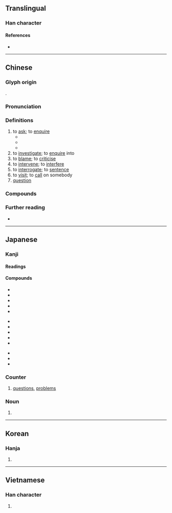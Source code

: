 {{also|问}}
{{character info/new}}
==Translingual==
{{stroke order|type=animate}}
{{stroke order|type=alternative}}<!-- Are these traditional/modern, in some order? Check at commons too. -->

===Han character===
{{Han char|rn=30|rad=口|as=08|sn=11|four=77607|canj=ANR|ids=⿵門口}}

====References====
* {{Han ref|kx=0195.100|dkj=03814|dj=0416.100|hdz=74284.030|uh=554F|ud=21839|bh=B0DD|bd=45277}}

----

==Chinese==
{{zh-forms|s=问}}

===Glyph origin===
{{Han etym}}
{{Han compound|門|口|ls=psc|c1=p|c2=s}}.

===Pronunciation===
{{zh-pron
|m=wèn
|m-s=
|dg=вын3
|c=man6
|c-t=
|g=
|h=pfs=mun
|j=
|mb=mō̤ng
|md=muóng/ông
|md_note=muóng - vernacular; ông - literary
|mn=xm,qz,tp,kh,tn,tc,hc,sx,km,mg:mn̄g/zz,yl:mūi/lk:mňg/būn
|mn_note=mn̄g/mūi/mňg - vernacular; būn - literary
|mn-t=mung7
|w=3men
|x=
|mc=y
|oc=y
|ma=y
|cat=v
}}

===Definitions===
{{zh-hanzi}}

# to [[ask]]; to [[enquire]]
#* {{zh-x|我 能 '''問''' 個 問題 嗎？|May I '''ask''' a question?}}
#* {{zh-x|問 他 到 哪兒{r} 去。|'''Ask''' him where to go.}}
#* {{zh-x|你 問 我，我 問 邊個？|You ask me, but who do I ask? → I don't know the answer to your question.|C}}
# to [[investigate]]; to [[enquire]] into
# to [[blame]]; to [[criticise]]
# to [[intervene]]; to [[interfere]]
# to [[interrogate]]; to [[sentence]]
# to [[visit]]; to [[call]] on somebody
# [[question]]

===Compounds===
{{zh-der|請問:please, excuse me|問題:question, problem|三推六問|三敲六問|下問|不問|不問皁白|不問青黃|不恥下問|不相聞問|不聞不問|不通聞問|不過問|丙吉問牛|乏人問津|人口問題|候問|借問|做學問|偢問|元好問|先決問題|入國問俗|入境問俗|入境問禁|六問三推|冷帳不問|出問題|刑問|刨根問底|動問|勘問|勞工問題|反問|反躬自問|取問|叮問|吉問|含蓼問疾|呵壁問天|問一答十|問七問八|問世|問事|問事獄具|問住|問俗|問候|問卜|問屋|問卷|問卷調查|問名|問天買卦|問好|問字|問安|問安視膳|問官|問官答花|問寒問暖|問寢|問對|問心|問心無愧|問成|問政|問斷|問東問西|問柳尋花|問柳評花|問案|問津|問牛|問牛知馬|問理|問當|問禁|問答|問答題|問結|問罪|問罪之師|問羊知馬|問肯|問舍求田|問荊|問號|問訊|問診|問話|問諸水濱|問路|問輸|問道於盲|問遣|問遺|問長問短|問難|問頭|問題兒童|問題劇|問題少年|問鼎|嘉問|噓寒問暖|國策顧問|垂問|執經問難|大學問|天問|套問|好問|存問|學問|學問有素|學問淵博|宋之問|家問|家庭訪問|審問|尋山問水|尋根問底|尋花問柳|尋芳問柳|弔問|弔喪問疾|弔死問疾|慰問|慰問金|打個問號|打問|打問訊|扣問|承問|投石問路|拷問|拿問|按問|捫心自問|掏問|採風問俗|探問|推問|提問|搜根問底|摘三問四|撫心自問|撫躬自問|擿問|啟問|明知故問|書目答問|望聞問切|查問|根問|案問|楚莊問鼎|榕壇問業|榮問|此問彼難|每事問|民生問題|求田問舍|求神問卜|沒學問|治問|泛問|淑問|潛圖問鼎|激問|無人問津|煩問|理問|疑問|疑問代詞|疑問句|疑問號|發問|白問|盤問|盤根問底|瞅問|社會問題|程序問題|究問|答問|答非所問|策問|素問|細問|絕問|置而不問|老人問題|老齡問題|考問|耕當問奴|聘問|聞問|聲問|臨問|自問|興師問罪|舍本問末|衢室之問|觀風問俗|訊問|記問|訪問|訪問團|訪問法|設問|詢問|試問|詰問|調問|讎問|責問|質問|質疑問難|購問|載酒問字|巡問|追問|通問|逼問|過問|釘問|雞鳴問寢|電話訪問|青年問題|音問|音問兩絕|音問杳然|音問相繼|顧問|飛蓬之問|體問|黃帝素問|黑人問題}}

===Further reading===
* {{thcwd|7044}}

{{zh-cat|Beginning}}

----

==Japanese==

===Kanji===
{{ja-kanji|grade=3|rs=口08}}

====Readings====
{{ja-readings
|goon=もん
|kanon=ぶん
|kun=と-い<と-ひ, と-う<と-ふ, とん-
|nanori=はる
}}

====Compounds====
{{rel-top}}
{{top3}}
* {{ja-r|問題|もんだい}}
* {{ja-r|問答|もんどう}}
* {{ja-r|問う|と.う}}
* {{ja-r|不問|ふもん}}
* {{ja-r|学問|がくもん}}
{{mid3}}
* {{ja-r|質問|しつもん}}
* {{ja-r|疑問|ぎもん}}
* {{ja-r|一問|いちもん}}
* {{ja-r|尋問|じんもん}}
* {{ja-r|喚問|かんもん}}
{{mid3}}
* {{ja-r|検問|けんもん}}
* {{ja-r|詰問|きつもん}}
* {{ja-r|拷問|ごうもん}}
{{bottom}}
{{rel-bottom}}

===Counter===
{{ja-pos|もん|counter}}

# [[question]]s, [[problem]]s

===Noun===
{{ja-noun|とい}}

# {{alternative form of|問い|lang=ja}}

----

==Korean==

===Hanja===
{{ko-hanja|hangeul=문}}

# {{defn|lang=ko|sort=口08}}

----

==Vietnamese==

===Han character===
{{vi-hantu|[[vấn]], [[vắn]], [[vắng]], [[vẩn]], [[vặn]]|rs=口08}}

# {{defn|lang=vi|sort=口08}}